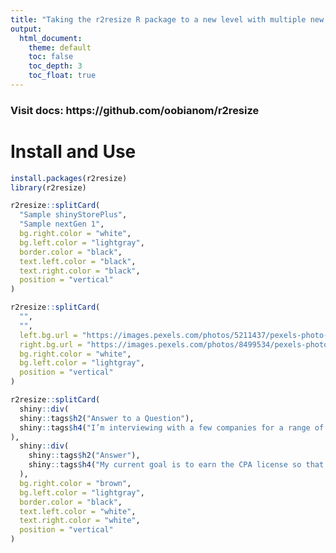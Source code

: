 ```yaml
---
title: "Taking the r2resize R package to a new level with multiple new functionalities"
output:
  html_document:
    theme: default
    toc: false
    toc_depth: 3
    toc_float: true
---
```


### Visit docs: https://github.com/oobianom/r2resize

# Install and Use

```r
install.packages(r2resize)
library(r2resize)

r2resize::splitCard(
  "Sample shinyStorePlus",
  "Sample nextGen 1",
  bg.right.color = "white",
  bg.left.color = "lightgray",
  border.color = "black",
  text.left.color = "black",
  text.right.color = "black",
  position = "vertical"
)
```

```r

r2resize::splitCard(
  "",
  "",
  left.bg.url = "https://images.pexels.com/photos/5211437/pexels-photo-5211437.jpeg?auto=compress&cs=tinysrgb&w=1260&h=750&dpr=1",
  right.bg.url = "https://images.pexels.com/photos/8499534/pexels-photo-8499534.jpeg?auto=compress&cs=tinysrgb&w=1260&h=750&dpr=1",
  bg.right.color = "white",
  bg.left.color = "lightgray",
  position = "vertical"
)

r2resize::splitCard(
  shiny::div(
  shiny::tags$h2("Answer to a Question"),
  shiny::tags$h4("I’m interviewing with a few companies for a range of positions, but they all come down to delivering an excellent customer experience. I wanted to keep an open mind about how to best achieve that goal, but so far it seems that this role will really allow me to focus all of my energy on customer experience and retention, which I find very appealing.")
),
  shiny::div(
    shiny::tags$h2("Answer"),
    shiny::tags$h4("My current goal is to earn the CPA license so that I’m fully certified and prepared to contribute in a junior staff accounting job. My undergraduate degree is in finance and I completed an accounting internship with RPKG.net last summer.")
  ),
  bg.right.color = "brown",
  bg.left.color = "lightgray",
  border.color = "black",
  text.left.color = "white",
  text.right.color = "white",
  position = "vertical"
)



```
